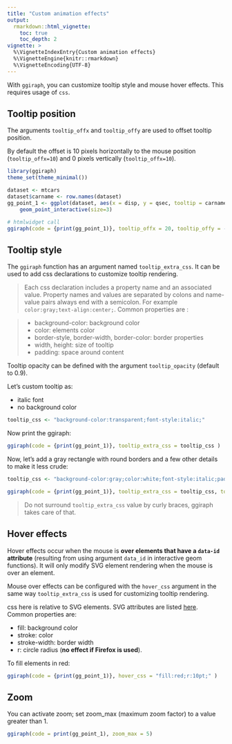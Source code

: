 ```yaml
---
title: "Custom animation effects"
output: 
  rmarkdown::html_vignette:
    toc: true 
    toc_depth: 2
vignette: >
  %\VignetteIndexEntry{Custom animation effects}
  %\VignetteEngine{knitr::rmarkdown}
  %\VignetteEncoding{UTF-8}
---
```


With `ggiraph`, you can customize tooltip style and mouse hover effects. This requires usage of `css`.

## Tooltip position

The arguments `tooltip_offx` and `tooltip_offy` are used to offset tooltip position. 

By default the offset is 10 pixels horizontally to the mouse position (`tooltip_offx=10`) and 0 pixels vertically (`tooltip_offx=10`).

```r
library(ggiraph)
theme_set(theme_minimal())

dataset <- mtcars
dataset$carname <- row.names(dataset)
gg_point_1 <- ggplot(dataset, aes(x = disp, y = qsec, tooltip = carname, data_id = carname, color= wt) ) + 
	geom_point_interactive(size=3)

# htmlwidget call
ggiraph(code = {print(gg_point_1)}, tooltip_offx = 20, tooltip_offy = -10 )
```


## Tooltip style

The `ggiraph` function has an argument named `tooltip_extra_css`. It can be used to add css declarations to customize tooltip rendering.

> Each css declaration includes a property name and an associated value. Property names and values are separated by colons and name-value pairs always end with a semicolon. For example `color:gray;text-align:center;`. Common properties are : 

> * background-color: background color 
* color: elements color
* border-style, border-width, border-color: border properties
* width, height: size of tooltip
* padding: space around content

Tooltip opacity can be defined with the argument `tooltip_opacity` (default to 0.9).

Let's custom tooltip as:

* italic font 
* no background color

```r
tooltip_css <- "background-color:transparent;font-style:italic;"
```

Now print the ggiraph:

```r
ggiraph(code = {print(gg_point_1)}, tooltip_extra_css = tooltip_css )
```

Now, let's add a gray rectangle with round borders and a few other details to make it less crude:

```r
tooltip_css <- "background-color:gray;color:white;font-style:italic;padding:10px;border-radius:10px 20px 10px 20px;"

ggiraph(code = {print(gg_point_1)}, tooltip_extra_css = tooltip_css, tooltip_opacity = .75 )
```

> Do not surround `tooltip_extra_css` value by curly braces, ggiraph takes care of that.

## Hover effects

Hover effects occur when the mouse is **over elements that have a `data-id` attribute** (resulting from using argument `data_id` in interactive geom functions). It will only modify SVG element rendering when the mouse is over an element. 

Mouse over effects can be configured with the `hover_css` argument in the same way `tooltip_extra_css` is used for customizing tooltip rendering.

css here is relative to SVG elements. SVG attributes are listed [here](https://developer.mozilla.org/fr/docs/Web/SVG/Attribute). Common properties are: 

* fill: background color 
* stroke: color
* stroke-width: border width
* r: circle radius (**no effect if Firefox is used**).

To fill elements in red:

```r
ggiraph(code = {print(gg_point_1)}, hover_css = "fill:red;r:10pt;" )
```

## Zoom

You can activate zoom; set zoom_max (maximum zoom factor) to a value greater than 1.

```r
ggiraph(code = print(gg_point_1), zoom_max = 5)
```


